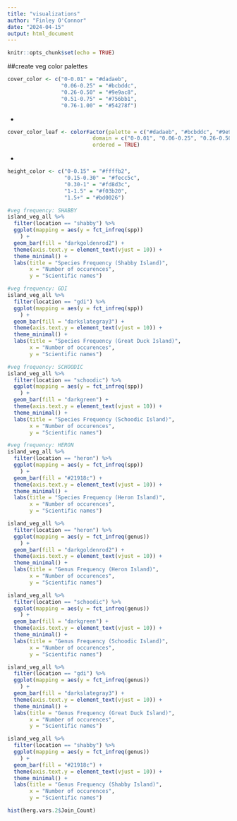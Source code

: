 ```yaml
---
title: "visualizations"
author: "Finley O'Connor"
date: "2024-04-15"
output: html_document
---
```


```r
knitr::opts_chunk$set(echo = TRUE)
```

##create veg color palettes
```r
cover_color <- c("0-0.01" = "#dadaeb", 
                 "0.06-0.25" = "#bcbddc", 
                 "0.26-0.50" = "#9e9ac8", 
                 "0.51-0.75" = "#756bb1", 
                 "0.76-1.00" = "#54278f") 
```
-
```r
cover_color_leaf <- colorFactor(palette = c("#dadaeb", "#bcbddc", "#9e9ac8", "#756bb1", "#54278f"), 
                           domain = c("0-0.01", "0.06-0.25", "0.26-0.50", "0.51-0.75", "0.76-1.00"),
                           ordered = TRUE)
```
-
```r
height_color <- c("0-0.15" = "#ffffb2", 
                  "0.15-0.30" = "#fecc5c", 
                  "0.30-1" = "#fd8d3c", 
                  "1-1.5" = "#f03b20", 
                  "1.5+" = "#bd0026")
```

```r
#veg frequency: SHABBY
island_veg_all %>%
  filter(location == "shabby") %>%
  ggplot(mapping = aes(y = fct_infreq(spp))
    ) +
  geom_bar(fill = "darkgoldenrod2") +
  theme(axis.text.y = element_text(vjust = 10)) +
  theme_minimal() + 
  labs(title = "Species Frequency (Shabby Island)",
       x = "Number of occurences",
       y = "Scientific names")

#veg frequency: GDI
island_veg_all %>%
  filter(location == "gdi") %>%
  ggplot(mapping = aes(y = fct_infreq(spp))
    ) +
  geom_bar(fill = "darkslategray3") +
  theme(axis.text.y = element_text(vjust = 10)) +
  theme_minimal() + 
  labs(title = "Species Frequency (Great Duck Island)",
       x = "Number of occurences",
       y = "Scientific names")

#veg frequency: SCHOODIC
island_veg_all %>%
  filter(location == "schoodic") %>% 
  ggplot(mapping = aes(y = fct_infreq(spp))
    ) +
  geom_bar(fill = "darkgreen") +
  theme(axis.text.y = element_text(vjust = 10)) +
  theme_minimal() + 
  labs(title = "Species Frequency (Schoodic Island)",
       x = "Number of occurences",
       y = "Scientific names")

#veg frequency: HERON
island_veg_all %>%
  filter(location == "heron") %>% 
  ggplot(mapping = aes(y = fct_infreq(spp))
    ) +
  geom_bar(fill = "#21918c") +
  theme(axis.text.y = element_text(vjust = 10)) +
  theme_minimal() + 
  labs(title = "Species Frequency (Heron Island)",
       x = "Number of occurences",
       y = "Scientific names")
```


```r
island_veg_all %>%
  filter(location == "heron") %>% 
  ggplot(mapping = aes(y = fct_infreq(genus))
    ) +
  geom_bar(fill = "darkgoldenrod2") +
  theme(axis.text.y = element_text(vjust = 10)) +
  theme_minimal() + 
  labs(title = "Genus Frequency (Heron Island)",
       x = "Number of occurences",
       y = "Scientific names")

island_veg_all %>%
  filter(location == "schoodic") %>% 
  ggplot(mapping = aes(y = fct_infreq(genus))
    ) +
  geom_bar(fill = "darkgreen") +
  theme(axis.text.y = element_text(vjust = 10)) +
  theme_minimal() + 
  labs(title = "Genus Frequency (Schoodic Island)",
       x = "Number of occurences",
       y = "Scientific names")

island_veg_all %>%
  filter(location == "gdi") %>% 
  ggplot(mapping = aes(y = fct_infreq(genus))
    ) +
  geom_bar(fill = "darkslategray3") +
  theme(axis.text.y = element_text(vjust = 10)) +
  theme_minimal() + 
  labs(title = "Genus Frequency (Great Duck Island)",
       x = "Number of occurences",
       y = "Scientific names")

island_veg_all %>%
  filter(location == "shabby") %>% 
  ggplot(mapping = aes(y = fct_infreq(genus))
    ) +
  geom_bar(fill = "#21918c") +
  theme(axis.text.y = element_text(vjust = 10)) +
  theme_minimal() + 
  labs(title = "Genus Frequency (Shabby Island)",
       x = "Number of occurences",
       y = "Scientific names")
```

```r
hist(herg.vars.2$Join_Count)
```


